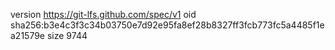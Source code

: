 version https://git-lfs.github.com/spec/v1
oid sha256:b3e4c3f3c34b03750e7d92e95fa8ef28b8327ff3fcb773fc5a4485f1ea21579e
size 9744
